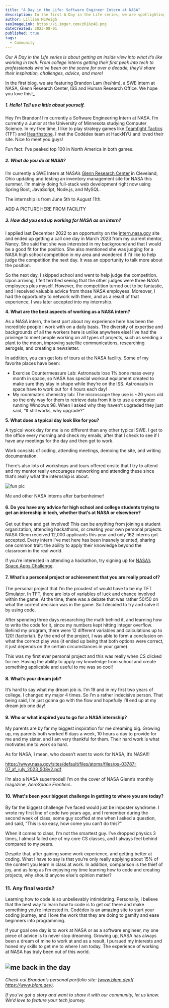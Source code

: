 ```yaml
---
title: "A Day in the Life: Software Engineer Intern at NASA"
description: In the first A Day in the Life series, we are spotlighting Brandon Lam, a Computer Science and Data Science double major at the University of Minnesota.
author: Lillian McVeigh
seoImageLink: https://i.imgur.com/zR16z4B.png
dateCreated: 2023-08-01
published: true
tags:
  - Community
---
```


_Our A Day in the Life series is about getting an inside view into what it’s like working in tech. From college interns getting their first peek into tech to professionals who’ve been on the scene for over a decade, they’ll share their inspiration, challenges, advice, and more!_

In the first blog, we are featuring Brandon Lam (he/him), a SWE intern at NASA, Glenn Research Center, ISS and Human Research Office. We hope you love this!_

##### 1. Hello! Tell us a little about yourself.

Hey I’m Brandon! I’m currently a Software Engineering Intern at NASA. I’m currently a Junior at the University of Minnesota studying Computer Science. In my free time, I like to play strategy games like [Teamfight Tactics](https://en.wikipedia.org/wiki/Teamfight_Tactics) (TFT) and [Hearthstone](https://en.wikipedia.org/wiki/Hearthstone). I met the Codédex team at HackNYU and loved their site. Nice to meet you guys!

Fun fact: I’ve peaked top 100 in North America in both games.

##### 2. What do you do at NASA?

I’m currently a SWE Intern at NASA’s [Glenn Research Center](https://en.wikipedia.org/wiki/Glenn_Research_Center) in Cleveland, Ohio updating and testing an inventory management site for NASA this summer. I’m mainly doing full-stack web development right now using Spring Boot, JavaScript, Node.js, and MySQL.

The internship is from June 5th to August 11th.

ADD A PICTURE HERE FROM FACILITY

##### 3. How did you end up working for NASA as an intern?

I applied last December 2022 to an opportunity on the [intern.nasa.gov](intern.nasa.gov) site and ended up getting a call one day in March 2023 from my current mentor, Nancy. She said that she was interested in my background and that I would be a good fit for the position. She also mentioned she was judging for a NASA high school competition in my area and wondered if I’d like to help judge the competition the next day. It was an opportunity to talk more about the position.

So the next day, I skipped school and went to help judge the competition. Upon arriving, I felt terrified seeing that the other judges were three NASA employees plus myself. However, the competition turned out to be fantastic, and I received valuable advice from those NASA employees. Moreover, I had the opportunity to network with them, and as a result of that experience, I was later accepted into my internship.

**4. What are the best aspects of working as a NASA intern?**

As a NASA intern, the best part about my experience here has been the incredible people I work with on a daily basis. The diversity of expertise and backgrounds of all the workers here is unlike anywhere else! I’ve had the privilege to meet people working on all types of projects, such as sending a plant to the moon, improving satellite communications, researching aerogels, and creating a newsletter.

In addition, you can get lots of tours at the NASA facility. Some of my favorite places have been:

- Exercise Countermeasure Lab: Astronauts lose 1% bone mass every month in space, so NASA has special workout equipment created to make sure they stay in shape while they’re on the ISS. Astronauts in space have to work out for 4 hours each day!
- My roommate’s chemistry lab: The microscope they use is ~20 years old so the only way for them to retrieve data from it is to use a computer running Windows 98. When I asked why they haven’t upgraded they just said, “It still works, why upgrade?”

**5. What does a typical day look like for you?**

A typical work day for me is no different than any other typical SWE. I get to the office every morning and check my emails, after that I check to see if I have any meetings for the day and then get to work.

Work consists of coding, attending meetings, demoing the site, and writing documentation. 

There’s also lots of workshops and tours offered onsite that I try to attend and my mentor really encourages networking and attending these since that’s really what the internship is about.

![fun pic](https://i.imgur.com/fDXvWSq.png)
<figcaption>Me and other NASA interns after barbenheimer!</figcaption>

#### 6. Do you have any advice for high school and college students trying to get an internship in tech, whether that’s at NASA or elsewhere?

Get out there and get involved! This can be anything from joining a student organization, attending hackathons, or creating your own personal projects. NASA Glenn received 12,000 applicants this year and only 162 interns got accepted. Every intern I've met here has been insanely talented, sharing one common trait: the ability to apply their knowledge beyond the classroom in the real world.

If you’re interested in attending a hackathon, try signing up for [NASA’s Space Apps Challenge](https://www.spaceappschallenge.org).

#### 7. What’s a personal project or achievement that you are really proud of?

The personal project that I’m the proudest of would have to be my TFT Simulator. In TFT, there are lots of variables of luck and chance involved within the game. At the time, there was a debate that was rather 50/50 on what the correct decision was in the game. So I decided to try and solve it by using code.

After spending three days researching the math behind it, and learning how to write the code for it, since my numbers kept hitting integer overflow. Behind my program, there were 12 different variables and calculations up to 120! (factorial). By the end of the project, I was able to form a conclusion on what the correct play was (it ended up being that both options were correct, it just depends on the certain circumstances in your game).
 
This was my first ever personal project and this was really when CS clicked for me. Having the ability to apply my knowledge from school and create something applicable and useful to me was so cool!

#### 8. What’s your dream job?

It’s hard to say what my dream job is. I’m 19 and in my first two years of college, I changed my major 4 times. So I’m a rather indecisive person. That being said, I’m just gonna go with the flow and hopefully I’ll end up at my dream job one day!

#### 9. Who or what inspired you to go for a NASA internship?

My parents are by far my biggest inspiration for me dreaming big. Growing up, my parents both worked 6 days a week, 10 hours a day to provide for me and my sister, and I am very thankful for them. Their hard work is what motivates me to work so hard. 

As for NASA, I mean, who doesn’t want to work for NASA, it’s NASA!!! 

https://www.nasa.gov/sites/default/files/atoms/files/ps-03787-07_af_july_2023_508v2.pdf

I’m also a NASA supermodel! I’m on the cover of NASA Glenn’s monthly magazine, _AeroSpace Frontiers_.

#### 10. What's been your biggest challenge in getting to where you are today?

By far the biggest challenge I’ve faced would just be imposter syndrome. I wrote my first line of code two years ago, and I remember during the second week of class, some guy scoffed at me when I asked a question, and said, “This is so easy, how come you can’t do this?”

When it comes to class, I’m not the smartest guy. I’ve dropped physics 3 times, I almost failed one of my core CS classes, and I always feel behind compared to my peers.

Despite that, after gaining some work experience, and getting better at coding. What I have to say is that you’re only really applying about 15% of the content you learn in class at work. In addition, comparison is the thief of joy, and as long as I’m enjoying my time learning how to code and creating projects, why should anyone else's opinion matter? 

### 11. Any final words?

Learning how to code is so unbelievably intimidating. Personally, I believe that the best way to learn how to code is to get out there and make something you’re interested in. Codédex is an amazing site to start your coding journey, and I love the work that they are doing to gamify and ease beginners into programming.

If your goal one day is to work at NASA or as a software engineer, my one piece of advice is to never stop dreaming. Growing up, NASA has always been a dream of mine to work at and as a result, I pursued my interests and honed my skills to get me to where I am today. The experience of working at NASA has truly been out of this world.

![me back in the day](https://i.imgur.com/X85sOjP.png)
---

_Check out Brandon’s personal portfolio site: [​​​​www.blam.dev](​​​​https://www.blam.dev)._

_If you’ve got a story and want to share it with our community, let us know. We’d love to feature your tech journey._

